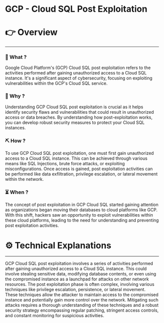 # GCP - Cloud SQL Post Exploitation


# 👉 Overview

---

### 👀 What ?

Google Cloud Platform's (GCP) Cloud SQL post exploitation refers to the activities performed after gaining unauthorized access to a Cloud SQL instance. It's a significant aspect of cybersecurity, focusing on exploiting vulnerabilities within the GCP's Cloud SQL service.


### 🧐 Why ?

Understanding GCP Cloud SQL post exploitation is crucial as it helps identify security flaws and vulnerabilities that could result in unauthorized access or data breaches. By understanding how post-exploitation works, you can develop robust security measures to protect your Cloud SQL instances.


### ⛏️ How ?

To use GCP Cloud SQL post exploitation, one must first gain unauthorized access to a Cloud SQL instance. This can be achieved through various means like SQL Injections, brute force attacks, or exploiting misconfigurations. Once access is gained, post exploitation activities can be performed like data exfiltration, privilege escalation, or lateral movement within the network.


### ⏳ When ?

The concept of post exploitation in GCP Cloud SQL started gaining attention as organizations began moving their databases to cloud platforms like GCP. With this shift, hackers saw an opportunity to exploit vulnerabilities within these cloud platforms, leading to the need for understanding and preventing post exploitation activities.


# ⚙️ Technical Explanations

---

GCP Cloud SQL post exploitation involves a series of activities performed after gaining unauthorized access to a Cloud SQL instance. This could involve stealing sensitive data, modifying database contents, or even using the compromised instance as a launchpad for attacks on other network resources. The post exploitation phase is often complex, involving various techniques like privilege escalation, persistence, or lateral movement. These techniques allow the attacker to maintain access to the compromised instance and potentially gain more control over the network. Mitigating such attacks requires a thorough understanding of these techniques and a robust security strategy encompassing regular patching, stringent access controls, and constant monitoring for suspicious activities.
